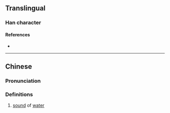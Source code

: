 {{character info/new}}
==Translingual==

===Han character===
{{Han char|rn=85|rad=水|as=09|sn=12|four=35161|canj=EQJR|ids=⿰氵砉}}

====References====
* {{Han ref|kx=0638.180|dkj=17876|dj=1045.090|hdz=31679.010|uh=6E71|ud=28273|bh=DA46|bd=55878}}

----

==Chinese==
{{zh-forms}}

===Pronunciation===
{{zh-pron
|m=huò
|c=waak6
|mc=y
|oc=y
|ma=
|cat=n
}}

===Definitions===
{{zh-hanzi}}

# [[sound]] of [[water]]